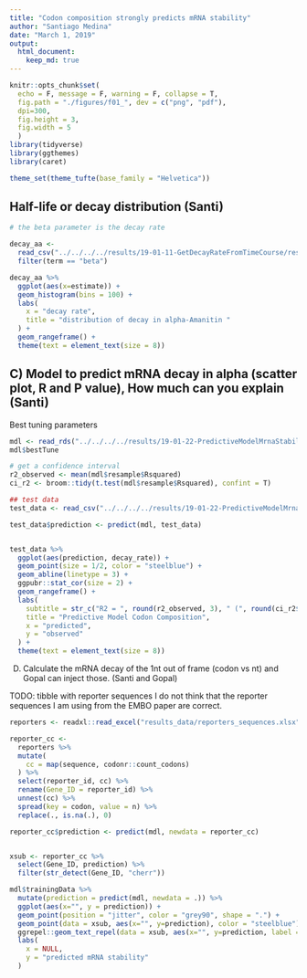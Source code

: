 ```yaml
---
title: "Codon composition strongly predicts mRNA stability"
author: "Santiago Medina"
date: "March 1, 2019"
output: 
  html_document:
    keep_md: true
---
```


```r
knitr::opts_chunk$set(
  echo = F, message = F, warning = F, collapse = T,
  fig.path = "./figures/f01_", dev = c("png", "pdf"),
  dpi=300,
  fig.height = 3,
  fig.width = 5
  )
library(tidyverse)
library(ggthemes)
library(caret)

theme_set(theme_tufte(base_family = "Helvetica"))
```

##	Half-life or decay distribution (Santi)

```r
# the beta parameter is the decay rate

decay_aa <- 
  read_csv("../../../../results/19-01-11-GetDecayRateFromTimeCourse/results_data/estimated_decay_rates.csv") %>% 
  filter(term == "beta")

decay_aa %>% 
  ggplot(aes(x=estimate)) +
  geom_histogram(bins = 100) +
  labs(
    x = "decay rate",
    title = "distribution of decay in alpha-Amanitin "
  ) +
  geom_rangeframe() +
  theme(text = element_text(size = 8))

```

## C)	Model to predict mRNA decay in alpha (scatter plot, R and P value), How much can you explain (Santi)


Best tuning parameters
```r
mdl <- read_rds("../../../../results/19-01-22-PredictiveModelMrnaStability/results_data/trained_models/svmRModel.rds")
mdl$bestTune
```

```r
# get a confidence interval
r2_observed <- mean(mdl$resample$Rsquared)
ci_r2 <- broom::tidy(t.test(mdl$resample$Rsquared), confint = T)

## test data
test_data <- read_csv("../../../../results/19-01-22-PredictiveModelMrnaStability/results_data/test_data.csv")

test_data$prediction <- predict(mdl, test_data)


test_data %>% 
  ggplot(aes(prediction, decay_rate)) +
  geom_point(size = 1/2, color = "steelblue") +
  geom_abline(linetype = 3) +
  ggpubr::stat_cor(size = 2) +
  geom_rangeframe() +
  labs(
    subtitle = str_c("R2 = ", round(r2_observed, 3), " (", round(ci_r2$conf.low, 3), ", ", round(ci_r2$conf.high, 3), ") 95% CI"),
    title = "Predictive Model Codon Composition",
    x = "predicted",
    y = "observed"
  ) +
  theme(text = element_text(size = 8))
```


D)	Calculate the mRNA decay of the 1nt out of frame (codon vs nt) and Gopal can inject those. (Santi and Gopal)

TODO: tibble with reporter sequences
I do not think that the reporter sequences I am using from the EMBO paper are correct.


```r
reporters <- readxl::read_excel("results_data/reporters_sequences.xlsx")

reporter_cc <- 
  reporters %>% 
  mutate(
    cc = map(sequence, codonr::count_codons)
  ) %>% 
  select(reporter_id, cc) %>% 
  rename(Gene_ID = reporter_id) %>% 
  unnest(cc) %>% 
  spread(key = codon, value = n) %>% 
  replace(., is.na(.), 0)

reporter_cc$prediction <- predict(mdl, newdata = reporter_cc)


xsub <- reporter_cc %>% 
  select(Gene_ID, prediction) %>% 
  filter(str_detect(Gene_ID, "cherr"))

mdl$trainingData %>% 
  mutate(prediction = predict(mdl, newdata = .)) %>% 
  ggplot(aes(x="", y = prediction)) +
  geom_point(position = "jitter", color = "grey90", shape = ".") +
  geom_point(data = xsub, aes(x="", y=prediction), color = "steelblue") +
  ggrepel::geom_text_repel(data = xsub, aes(x="", y=prediction, label = Gene_ID), size = 2) +
  labs(
    x = NULL,
    y = "predicted mRNA stability"
  )
```
